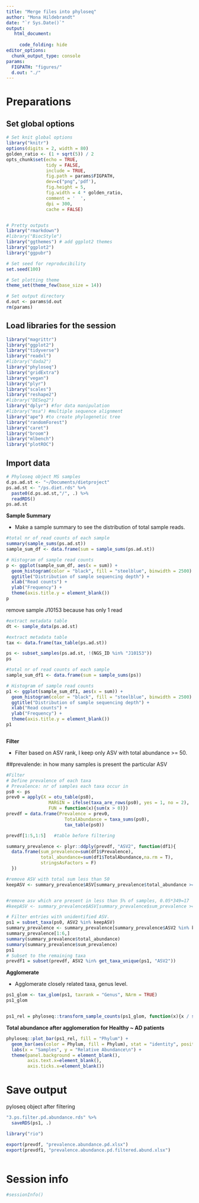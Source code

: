 ```yaml
---
title: "Merge files into phyloseq"
author: "Mona Hildebrandt"
date: "`r Sys.Date()`"
output:
   html_document:
     
     code_folding: hide
editor_options:
  chunk_output_type: console
params:
  FIGPATH: "figures/"
  d.out: "./"
---
```


# Preparations
## Set global options

```r
# Set knit global options
library("knitr")
options(digits = 2, width = 80)
golden_ratio <- (1 + sqrt(5)) / 2
opts_chunk$set(echo = TRUE,
               tidy = FALSE,
               include = TRUE,
               fig.path = params$FIGPATH,
               dev=c("png",'pdf'),
               fig.height = 5,
               fig.width = 4 * golden_ratio,
               comment = '  ',
               dpi = 300,
               cache = FALSE)


# Pretty outputs
library("rmarkdown")
#library("BiocStyle")
library("ggthemes") # add ggplot2 themes
library("ggplot2")
library("ggpubr")

# Set seed for reproducibility
set.seed(100)

# Set plotting theme
theme_set(theme_few(base_size = 14))

# Set output directory
d.out <- params$d.out
rm(params)
```


## Load libraries for the session
```r
library("magrittr")
library("ggplot2")
library("tidyverse")
library("readxl")
#library("dada2")
library("phyloseq")
library("gridExtra")
library("vegan")
library("plyr")
library("scales")
library("reshape2")
#library("DESeq2")
library("dplyr") #for data manipulation
#library("msa") #multiple sequence alignment
library("ape") #to create phylogenetic tree
library("randomForest") 
library("caret") 
library("broom")
library("mlbench")
library("plotROC")

```


## Import data

```r
# Phyloseq object MS samples
d.ps.ad.st <- "~/Documents/dietproject"
ps.ad.st <- "/ps.diet.rds" %>%
  paste0(d.ps.ad.st,"/", .) %>% 
  readRDS() 
ps.ad.st

```


**Sample Summary**

* Make a sample summary to see the distribution of total sample reads.

```r
#total nr of read counts of each sample
summary(sample_sums(ps.ad.st))
sample_sum_df <- data.frame(sum = sample_sums(ps.ad.st))

# Histogram of sample read counts
p <- ggplot(sample_sum_df, aes(x = sum)) + 
  geom_histogram(color = "black", fill = "steelblue", binwidth = 2500) +
  ggtitle("Distribution of sample sequencing depth") + 
  xlab("Read counts") +
  ylab("Frequency") +
  theme(axis.title.y = element_blank())
p

```


remove sample J10153 because has only 1 read

```r
#extract metadata table
dt <- sample_data(ps.ad.st)
```

```r
#extract metadata table
tax <- data.frame(tax_table(ps.ad.st))
```


```r

ps <- subset_samples(ps.ad.st, !(NGS_ID %in% "J10153"))
ps
```


```r
#total nr of read counts of each sample
sample_sum_df1 <- data.frame(sum = sample_sums(ps))

# Histogram of sample read counts
p1 <- ggplot(sample_sum_df1, aes(x = sum)) + 
  geom_histogram(color = "black", fill = "steelblue", binwidth = 2500) +
  ggtitle("Distribution of sample sequencing depth") + 
  xlab("Read counts") +
  ylab("Frequency") +
  theme(axis.title.y = element_blank())
p1



```

**Filter**

* Filter based on ASV rank,  I keep only ASV with total abundance >= 50. 

##prevalende: in how many samples is present the particular ASV

```r
#Filter
# Define prevalence of each taxa
# Prevalence: nr of samples each taxa occur in
ps0 <- ps
prev0 = apply(X = otu_table(ps0),
                MARGIN = ifelse(taxa_are_rows(ps0), yes = 1, no = 2),
                FUN = function(x){sum(x > 0)})
prevdf = data.frame(Prevalence = prev0,
                      TotalAbundance = taxa_sums(ps0),
                      tax_table(ps0))

prevdf[1:5,1:5]   #table before filtering
```

```r
summary_prevalence <- plyr::ddply(prevdf, "ASV2", function(df1){
  data.frame(sum_prevalence=sum(df1$Prevalence),
             total_abundance=sum(df1$TotalAbundance,na.rm = T),
             stringsAsFactors = F)
  })

```

```r

#remove ASV with total sum less than 50
keepASV <- summary_prevalence$ASV[summary_prevalence$total_abundance >= 50]


#remove asv which are present in less than 5% of samples, 0.05*349=17
#keepASV <- summary_prevalence$ASV[summary_prevalence$sum_prevalence >= 0.04*nrow(sample_data(ps.ad.st))]
```

```r
 
# Filter entries with unidentified ASV.
ps1 = subset_taxa(ps0, ASV2 %in% keepASV)
summary_prevalence <- summary_prevalence[summary_prevalence$ASV2 %in% keepASV, ]
summary_prevalence[1:6,]
summary(summary_prevalence$total_abundance)
summary(summary_prevalence$sum_prevalence)
ps1
# Subset to the remaining taxa
prevdf1 = subset(prevdf, ASV2 %in% get_taxa_unique(ps1, "ASV2"))
```

**Agglomerate**

* Agglomerate closely related taxa, genus level.
```r
ps1_glom <- tax_glom(ps1, taxrank = "Genus", NArm = TRUE)
ps1_glom


ps1_rel = phyloseq::transform_sample_counts(ps1_glom, function(x){x / sum(x)})

```

**Total abundance after agglomeration for Healthy ~ AD patients**

```r
phyloseq::plot_bar(ps1_rel, fill = "Phylum") +
  geom_bar(aes(color = Phylum, fill = Phylum), stat = "identity", position = "stack") +
  labs(x = "Samples", y = "Relative Abundance\n") +
  theme(panel.background = element_blank(),
        axis.text.x=element_blank(),
        axis.ticks.x=element_blank())
```



# Save output

pyloseq object after filtering
```r
"3.ps.filter.pd.abundance.rds" %>%
  saveRDS(ps1, .)

```

```r
library("rio")

export(prevdf, "prevalence.abundance.pd.xlsx")
export(prevdf1, "prevalence.abundance.pd.filtered.abund.xlsx")



```


# Session info

```r
#sessionInfo()
```
